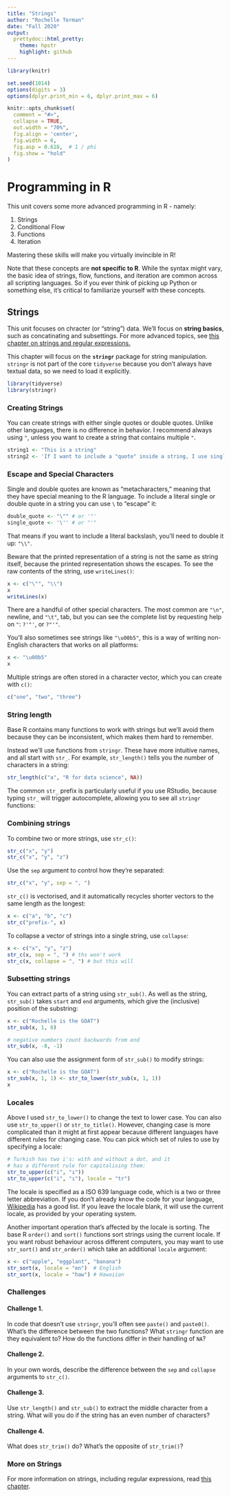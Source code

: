 ```yaml
---
title: "Strings"
author: "Rochelle Terman"
date: "Fall 2020"
output:
  prettydoc::html_pretty:
    theme: hpstr
    highlight: github
---
```


```r
library(knitr)

set.seed(1014)
options(digits = 3)
options(dplyr.print_min = 6, dplyr.print_max = 6)

knitr::opts_chunk$set(
  comment = "#>",
  collapse = TRUE,
  out.width = "70%",
  fig.align = 'center',
  fig.width = 6,
  fig.asp = 0.618,  # 1 / phi
  fig.show = "hold"
)
```

# Programming in R

This unit covers some more advanced programming in R - namely:

1. Strings
2. Conditional Flow
3. Functions
4. Iteration

Mastering these skills will make you virtually invincible in R!

Note that these concepts are __not specific to R__. While the syntax might vary, the basic idea of strings, flow, functions, and iteration are common across all scripting languages. So if you ever think of picking up Python or something else, it's critical to familiarize yourself with these concepts.

## Strings

This unit focuses on chracter (or "string") data. We'll focus on **string basics**, such as concatinating and subsettings. For more advanced topics, see [this chapter on strings and regular expressions.](https://plsc-31101.github.io/course/strings-and-regular-expressions.html)

This chapter will focus on the __`stringr`__ package for string manipulation. `stringr` is not part of the core `tidyverse` because you don't always have textual data, so we need to load it explicitly.

```r
library(tidyverse)
library(stringr)
```

### Creating Strings

You can create strings with either single quotes or double quotes. Unlike other languages, there is no difference in behavior. I recommend always using `"`, unless you want to create a string that contains multiple `"`.

```r
string1 <- "This is a string"
string2 <- 'If I want to include a "quote" inside a string, I use single quotes'
```

### Escape and Special Characters 

Single and double quotes are known as "metacharacters," meaning that they have special meaning to the R language. To include a literal single or double quote in a string you can use `\` to "escape" it:

```r
double_quote <- "\"" # or '"'
single_quote <- '\'' # or "'"
```

That means if you want to include a literal backslash, you'll need to double it up: `"\\"`.

Beware that the printed representation of a string is not the same as string itself, because the printed representation shows the escapes. To see the raw contents of the string, use `writeLines()`:

```r
x <- c("\"", "\\")
x
writeLines(x)
```

There are a handful of other special characters. The most common are `"\n"`, newline, and `"\t"`, tab, but you can see the complete list by requesting help on `"`: `?'"'`, or `?"'"`. 

You'll also sometimes see strings like `"\u00b5"`, this is a way of writing non-English characters that works on all platforms:

```r
x <- "\u00b5"
x
```

Multiple strings are often stored in a character vector, which you can create with `c()`:

```r
c("one", "two", "three")
```

### String length

Base R contains many functions to work with strings but we'll avoid them because they can be inconsistent, which makes them hard to remember. 

Instead we'll use functions from `stringr`. These have more intuitive names, and all start with `str_`. For example, `str_length()` tells you the number of characters in a string:

```r
str_length(c("a", "R for data science", NA))
```

The common `str_` prefix is particularly useful if you use RStudio, because typing `str_` will trigger autocomplete, allowing you to see all `stringr` functions:

### Combining strings

To combine two or more strings, use `str_c()`:

```r
str_c("x", "y")
str_c("x", "y", "z")
```

Use the `sep` argument to control how they're separated:

```r
str_c("x", "y", sep = ", ")
```

`str_c()` is vectorised, and it automatically recycles shorter vectors to the same length as the longest:

```r
x <- c("a", "b", "c")
str_c("prefix-", x)
```

To collapse a vector of strings into a single string, use `collapse`:

```r
x <- c("x", "y", "z")
str_c(x, sep = ", ") # ths won't work
str_c(x, collapse = ", ") # but this will
```

### Subsetting strings

You can extract parts of a string using `str_sub()`. As well as the string, `str_sub()` takes `start` and `end` arguments, which give the (inclusive) position of the substring:

```r
x <- c("Rochelle is the GOAT")
str_sub(x, 1, 8)

# negative numbers count backwards from end
str_sub(x, -8, -1)
```

You can also use the assignment form of `str_sub()` to modify strings:

```r
x <- c("Rochelle is the GOAT")
str_sub(x, 1, 1) <- str_to_lower(str_sub(x, 1, 1))
x
```

### Locales

Above I used `str_to_lower()` to change the text to lower case. You can also use `str_to_upper()` or `str_to_title()`. However, changing case is more complicated than it might at first appear because different languages have different rules for changing case. You can pick which set of rules to use by specifying a locale:

```r
# Turkish has two i's: with and without a dot, and it
# has a different rule for capitalising them:
str_to_upper(c("i", "ı"))
str_to_upper(c("i", "ı"), locale = "tr")
```

The locale is specified as a ISO 639 language code, which is a two or three letter abbreviation. If you don't already know the code for your language, [Wikipedia](https://en.wikipedia.org/wiki/List_of_ISO_639-1_codes) has a good list. If you leave the locale blank, it will use the current locale, as provided by your operating system.

Another important operation that's affected by the locale is sorting. The base R `order()` and `sort()` functions sort strings using the current locale. If you want robust behaviour across different computers, you may want to use `str_sort()` and `str_order()` which take an additional `locale` argument:

```r
x <- c("apple", "eggplant", "banana")
str_sort(x, locale = "en")  # English
str_sort(x, locale = "haw") # Hawaiian
```

### Challenges

#### Challenge 1. {-}

In code that doesn't use `stringr`, you'll often see `paste()` and `paste0()`. What's the difference between the two functions? What `stringr` function are they equivalent to? How do the functions differ in their handling of  `NA`?
    
#### Challenge 2. {-}

In your own words, describe the difference between the `sep` and `collapse` arguments to `str_c()`.

#### Challenge 3. {-}

Use `str_length()` and `str_sub()` to extract the middle character from 
    a string. What will you do if the string has an even number of characters?

#### Challenge 4. {-}

What does `str_trim()` do? What's the opposite of `str_trim()`?


### More on Strings

For more information on strings, including regular expressions, read [this chapter](https://plsc-31101.github.io/course/strings-and-regular-expressions.html).


